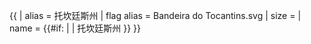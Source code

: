 {{ {{{1<noinclude>|country showdata</noinclude>}}}
| alias = 托坎廷斯州
| flag alias = Bandeira do Tocantins.svg
| size = {{{size|}}}
| name = {{#if: {{{name|}}} | {{{name|}}} | 托坎廷斯州 }}
}}<noinclude>
</noinclude>